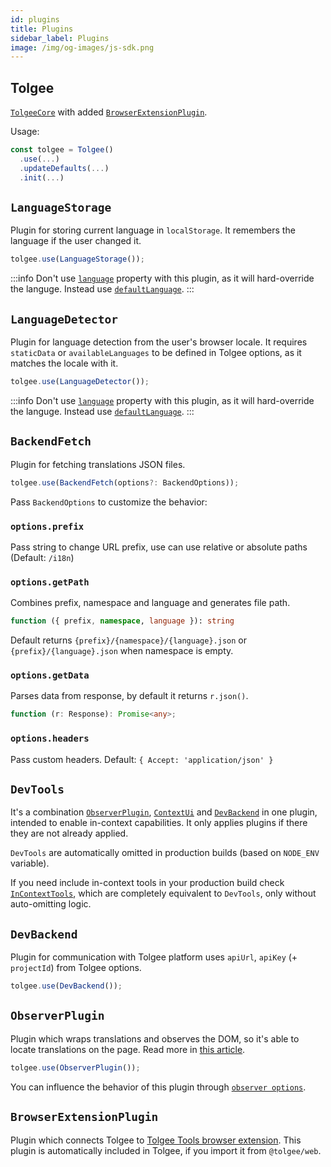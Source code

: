 ```yaml
---
id: plugins
title: Plugins
sidebar_label: Plugins
image: /img/og-images/js-sdk.png
---
```


## Tolgee

[`TolgeeCore`](../core_package/tolgee#tolgeecore) with added [`BrowserExtensionPlugin`](./plugins#browserextensionplugin).

Usage:

```ts
const tolgee = Tolgee()
  .use(...)
  .updateDefaults(...)
  .init(...)
```

## `LanguageStorage`

Plugin for storing current language in `localStorage`. It remembers the language if the user changed it.

```ts
tolgee.use(LanguageStorage());
```

:::info
Don't use [`language`](https://tolgee.io/js-sdk/api/core_package/options#language) property with this plugin, as it will hard-override the languge. Instead use [`defaultLanguage`](https://tolgee.io/js-sdk/api/core_package/options#defaultlanguage).
:::

## `LanguageDetector`

Plugin for language detection from the user's browser locale. It requires `staticData` or `availableLanguages` to be defined in Tolgee options, as it matches the locale with it.

```ts
tolgee.use(LanguageDetector());
```

:::info
Don't use [`language`](https://tolgee.io/js-sdk/api/core_package/options#language) property with this plugin, as it will hard-override the languge. Instead use [`defaultLanguage`](https://tolgee.io/js-sdk/api/core_package/options#defaultlanguage).
:::

## `BackendFetch`

Plugin for fetching translations JSON files.

```ts
tolgee.use(BackendFetch(options?: BackendOptions));
```

Pass `BackendOptions` to customize the behavior:

### `options.prefix`

Pass string to change URL prefix, use can use relative or absolute paths (Default: `/i18n`)

### `options.getPath`

Combines prefix, namespace and language and generates file path.

```ts
function ({ prefix, namespace, language }): string
```

Default returns `{prefix}/{namespace}/{language}.json` or `{prefix}/{language}.json` when namespace is empty.

### `options.getData`

Parses data from response, by default it returns `r.json()`.

```ts
function (r: Response): Promise<any>;
```

### `options.headers`

Pass custom headers. Default: `{ Accept: 'application/json' }`

## `DevTools`

It's a combination [`ObserverPlugin`](./plugins#observerplugin), [`ContextUi`](./tools#contextui) and [`DevBackend`](./plugins#devbackend) in one plugin, intended to enable in-context capabilities. It only applies plugins if there they are not already applied.

`DevTools` are automatically omitted in production builds (based on `NODE_ENV` variable).

If you need include in-context tools in your production build check [`InContextTools`](/api/web_package/tools.mdx#incontexttools), which are completely equivalent to `DevTools`, only without auto-omitting logic.


## `DevBackend`

Plugin for communication with Tolgee platform uses `apiUrl`, `apiKey` (+ `projectId`) from Tolgee options.

```ts
tolgee.use(DevBackend());
```

## `ObserverPlugin`

Plugin which wraps translations and observes the DOM, so it's able to locate translations on the page. Read more in [this article](https://tolgee.io/blog/2021/12/17/invisible-characters-for-better-localization).

```ts
tolgee.use(ObserverPlugin());
```

You can influence the behavior of this plugin through [`observer options`](../core_package/observer-options).


## `BrowserExtensionPlugin`

Plugin which connects Tolgee to [Tolgee Tools browser extension](https://chrome.google.com/webstore/detail/tolgee-tools/hacnbapajkkfohnonhbmegojnddagfnj). This plugin is automatically included in Tolgee, if you import it from `@tolgee/web`.
